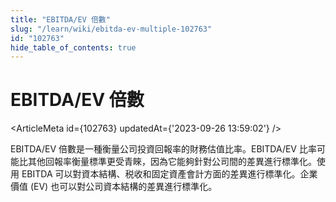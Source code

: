 ```yaml
---
title: "EBITDA/EV 倍數"
slug: "/learn/wiki/ebitda-ev-multiple-102763"
id: "102763"
hide_table_of_contents: true
---
```



# EBITDA/EV 倍數

<ArticleMeta id={102763} updatedAt={'2023-09-26 13:59:02'} />
<div className='border-solid border-b border-t-0 my-4 border-[var(--ifm-color-gray-300)]' />

EBITDA/EV 倍數是一種衡量公司投資回報率的財務估值比率。EBITDA/EV 比率可能比其他回報率衡量標準更受青睞，因為它能夠針對公司間的差異進行標準化。使用 EBITDA 可以對資本結構、税收和固定資產會計方面的差異進行標準化。企業價值 (EV) 也可以對公司資本結構的差異進行標準化。
